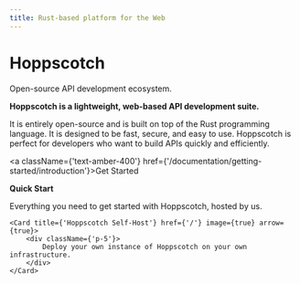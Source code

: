```yaml
---
title: Rust-based platform for the Web
---
```


# Hoppscotch

Open-source API development ecosystem.

[//]: # (加粗)

**Hoppscotch is a lightweight, web-based API development suite.**

It is entirely open-source and is built on top of the Rust programming language. It is designed to be fast, secure, and easy to use. Hoppscotch is perfect for developers who want to build APIs quickly and efficiently.


<a className={'text-amber-400'} href={'/documentation/getting-started/introduction'}>Get Started</a>

[//]: # (加粗)

**Quick Start**


<Cards>
    <Card title={'Hoppscotch Cloud'} href={'/'} image={true} arrow={true}>
        <div className={'p-5'}>
            Everything you need to get started with Hoppscotch, hosted by us.
        </div>
    </Card>

    <Card title={'Hoppscotch Self-Host'} href={'/'} image={true} arrow={true}>
        <div className={'p-5'}>
            Deploy your own instance of Hoppscotch on your own infrastructure.
        </div>
    </Card>
</Cards>